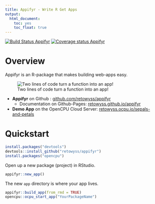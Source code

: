 ```yaml
---
title: Appifyr - Write R Get Apps
output: 
  html_document: 
    toc: yes
    toc_float: true
---
```


[![Build Status Appifyr](https://travis-ci.org/retowyss/appifyr.svg?branch=master)](https://travis-ci.org/retowyss/appifyr)
[![Coverage status Appifyr](https://codecov.io/gh/retowyss/appifyr/branch/master/graph/badge.svg)](https://codecov.io/github/retowyss/appifyr?branch=master)

# Overview

Appifyr is an R-package that makes building web-apps easy.

![Two lines of code turn a function into an app!](http://static.reto-wyss.com/appifyr/sepals-and-petals.png)

* __Appifyr__ on Github : [github.com/retowyss/appifyr](//github.com/retowyss/appify) 
    * Documentation on Github-Pages: [retowyss.github.io/appifyr](//retowyss.github.io/appify)
* __Demo App__ on the OpenCPU Cloud Server: [retowyss.ocpu.io/sepals-and-petals](//retowyss.ocpu.io/sepals-and-petals)
 
# Quickstart

```r
install.packages("devtools")
devtools::install_github("retowyss/appifyr")
install.packages("opencpu")
```

Open up a new package (project) in RStudio.

```r
appifyr::new_app()
```

The new `app` directory is where your app lives.

```r
appifyr::build_app(from_rmd = TRUE)
opencpu::ocpu_start_app("YourPackageName")
```
